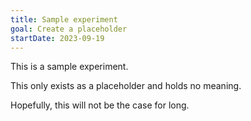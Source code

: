 ```yaml
---
title: Sample experiment
goal: Create a placeholder
startDate: 2023-09-19
---
```


This is a sample experiment.

This only exists as a placeholder and holds no meaning.

Hopefully, this will not be the case for long.
